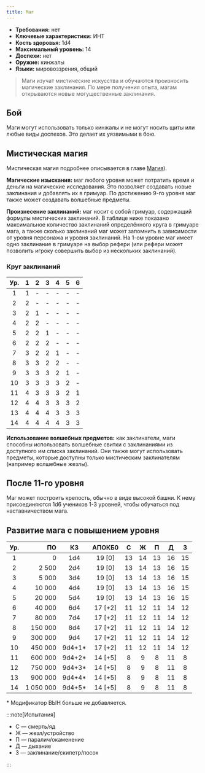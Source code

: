 ```yaml
---
title: Маг
---
```



- **Требования:** нет
- **Ключевые характеристики:** ИНТ
- **Кость здоровья:** 1d4
- **Максимальный уровень:** 14
- **Доспехи:** нет
- **Оружие:** кинжалы
- **Языки:** мировоззрения, общий

> Маги изучат мистические искусства и обучаются произносить магические заклинания. По мере получения опыта, магам открываются новые могущественные заклинания.

## Бой

Маги могут использовать только кинжалы и не могут носить щиты или любые виды доспехов. Это делает их уязвимыми в бою.

## Мистическая магия

Мистическая магия подробнее описывается в главе [Магия](/magic/magic/spells#мистическая-магия)).

**Магические изыскания:** маг любого уровня может потратить время и деньги на магические исследования. Это позволяет создавать новые заклинания и добавлять их в гримуар. По достижению 9-го уровня маг также может создавать волшебные предметы.

<LinkCard title="Магические изыскания" href="/magic/magic/magical-research" />

**Произнесение заклинаний:** маг носит с собой гримуар, содержащий формулы мистических заклинаний. В таблице ниже показано максимальное количество заклинаний определённого круга в гримуаре мага, а также сколько заклинаний маг может запомнить в зависимости от уровня персонажа и уровня заклинаний. На 1-ом уровне маг имеет одно заклинание в гримуаре на выбор рефери (или рефери может позволить игроку совершить выбор из нескольких заклинаний).

<LinkCard
  title="Список мистических заклинаний"
  href="/magic/arcane/arcane-spells"
/>

### Круг заклинаний

| Ур. |  1  |  2  |  3  |  4  |  5  |  6  |
| :-: | :-: | :-: | :-: | :-: | :-: | :-: |
|  1  |  1  |  -  |  -  |  -  |  -  |  -  |
|  2  |  2  |  -  |  -  |  -  |  -  |  -  |
|  3  |  2  |  1  |  -  |  -  |  -  |  -  |
|  4  |  2  |  2  |  -  |  -  |  -  |  -  |
|  5  |  2  |  2  |  1  |  -  |  -  |  -  |
|  6  |  2  |  2  |  2  |  -  |  -  |  -  |
|  7  |  3  |  2  |  2  |  1  |  -  |  -  |
|  8  |  3  |  3  |  2  |  2  |  -  |  -  |
|  9  |  3  |  3  |  3  |  2  |  1  |  -  |
| 10  |  3  |  3  |  3  |  3  |  2  |  -  |
| 11  |  4  |  3  |  3  |  3  |  2  |  1  |
| 12  |  4  |  4  |  3  |  3  |  3  |  2  |
| 13  |  4  |  4  |  4  |  3  |  3  |  3  |
| 14  |  4  |  4  |  4  |  4  |  3  |  3  |

**Использование волшебных предметов:** как заклинатели, маги способны использовать волшебные свитки с заклинаниями из доступного им списка заклинаний. Они также могут использовать предметы, которые доступны только мистическим заклинателям (например волшебные жезлы).

## После 11-го уровня

Маг может построить крепость, обычно в виде высокой башни. К нему присоединяются 1d6 учеников 1-3 уровней, чтобы обучаться под наставничеством мага.

## Развитие мага с повышением уровня

| Ур. |        ПО |   КЗ    | АПОКБ0  |  C  |  Ж  |  П  |  Д  |  З  |
| :-: | --------: | :-----: | :-----: | :-: | :-: | :-: | :-: | :-: |
|  1  |         0 |   1d4   | 19 [0]  | 13  | 14  | 13  | 16  | 15  |
|  2  |     2 500 |   2d4   | 19 [0]  | 13  | 14  | 13  | 16  | 15  |
|  3  |     5 000 |   3d4   | 19 [0]  | 13  | 14  | 13  | 16  | 15  |
|  4  |    10 000 |   4d4   | 19 [0]  | 13  | 14  | 13  | 16  | 15  |
|  5  |    20 000 |   5d4   | 19 [0]  | 13  | 14  | 13  | 16  | 15  |
|  6  |    40 000 |   6d4   | 17 [+2] | 11  | 12  | 11  | 14  | 12  |
|  7  |    80 000 |   7d4   | 17 [+2] | 11  | 12  | 11  | 14  | 12  |
|  8  |   150 000 |   8d4   | 17 [+2] | 11  | 12  | 11  | 14  | 12  |
|  9  |   300 000 |   9d4   | 17 [+2] | 11  | 12  | 11  | 14  | 12  |
| 10  |   450 000 | 9d4+1\* | 17 [+2] | 11  | 12  | 11  | 14  | 12  |
| 11  |   600 000 | 9d4+2\* | 14 [+5] |  8  |  9  |  8  | 11  |  8  |
| 12  |   750 000 | 9d4+3\* | 14 [+5] |  8  |  9  |  8  | 11  |  8  |
| 13  |   900 000 | 9d4+4\* | 14 [+5] |  8  |  9  |  8  | 11  |  8  |
| 14  | 1 050 000 | 9d4+5\* | 14 [+5] |  8  |  9  |  8  | 11  |  8  |

\* Модификатор ВЫН больше не добавляется.

:::note[Испытания]

- С — смерть/яд
- Ж — жезл/устройство
- П — паралич/окаменение
- Д — дыхание
- З — заклинание/скипетр/посох

:::

